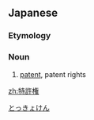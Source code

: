 ==Japanese==
{{ja-kanjitab|とく|きょ|けん|k1=とっ|yomi=o}}

===Etymology===
{{suffix|特許|権|lang=ja|t1=patent|t2=right|sort=とっきょけん}}

===Noun===
{{ja-noun|とっきょけん}}

# [[patent]], patent rights

[[Category:ja:Patent law|とっきょけん]]

[[zh:特許権]]